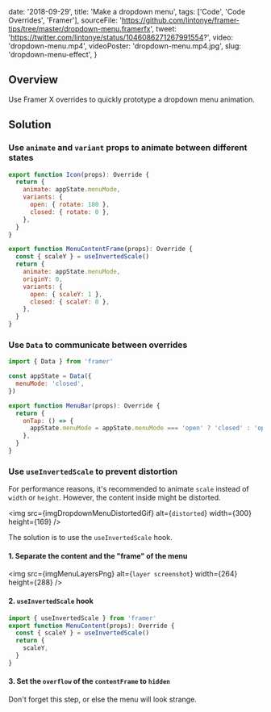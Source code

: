 

  date: '2018-09-29',
  title: 'Make a dropdown menu',
  tags: ['Code', 'Code Overrides', 'Framer'],
  sourceFile:
    'https://github.com/lintonye/framer-tips/tree/master/dropdown-menu.framerfx',
  tweet: 'https://twitter.com/lintonye/status/1046086271267991554?',
  video: 'dropdown-menu.mp4',
  videoPoster: 'dropdown-menu.mp4.jpg',
  slug: 'dropdown-menu-effect',
}


## Overview

Use Framer X overrides to quickly prototype a dropdown menu animation.

## Solution

### Use `animate` and `variant` props to animate between different states

```jsx
export function Icon(props): Override {
  return {
    animate: appState.menuMode,
    variants: {
      open: { rotate: 180 },
      closed: { rotate: 0 },
    },
  }
}

export function MenuContentFrame(props): Override {
  const { scaleY } = useInvertedScale()
  return {
    animate: appState.menuMode,
    originY: 0,
    variants: {
      open: { scaleY: 1 },
      closed: { scaleY: 0 },
    },
  }
}
```

### Use `Data` to communicate between overrides

```jsx
import { Data } from 'framer'

const appState = Data({
  menuMode: 'closed',
})

export function MenuBar(props): Override {
  return {
    onTap: () => {
      appState.menuMode = appState.menuMode === 'open' ? 'closed' : 'open'
    },
  }
}
```

### Use `useInvertedScale` to prevent distortion

For performance reasons, it's recommended to animate `scale` instead of `width` or `height`. However, the content inside might be distorted.

<img
  src={imgDropdownMenuDistortedGif}
  alt={`distorted`}
  width={300}
  height={169}
/>

The solution is to use the `useInvertedScale` hook.

#### 1. Separate the content and the "frame" of the menu

<img src={imgMenuLayersPng} alt={`layer screenshot`} width={264} height={288} />

#### 2. `useInvertedScale` hook

```jsx
import { useInvertedScale } from 'framer'
export function MenuContent(props): Override {
  const { scaleY } = useInvertedScale()
  return {
    scaleY,
  }
}
```

#### 3. Set the `overflow` of the `contentFrame` to `hidden`

Don't forget this step, or else the menu will look strange.
